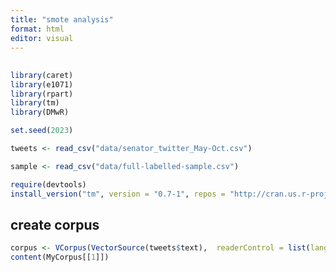 ```yaml
---
title: "smote analysis"
format: html
editor: visual
---
```


## 

```r
library(caret)
library(e1071)
library(rpart)
library(tm)
library(DMwR)

set.seed(2023)

tweets <- read_csv("data/senator_twitter_May-Oct.csv")

sample <- read_csv("data/full-labelled-sample.csv")

require(devtools)
install_version("tm", version = "0.7-1", repos = "http://cran.us.r-project.org")
```

## create corpus
```r
corpus <- VCorpus(VectorSource(tweets$text),  readerControl = list(language = "en"))
content(MyCorpus[[1]])
```

